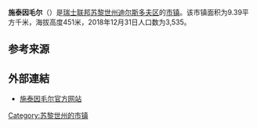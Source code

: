 {{Infobox settlement
| name = 施泰因毛尔
| native_name = {{lang|de|Steinmaur}}
| settlement_type = [[市镇_(瑞士)|瑞士市镇]]
| image_skyline = Suenikon rigardo al Regensberg (komunumo Steinmaur) 058.jpg
| image_caption = 施泰因毛尔风光
| image_seal = Steinmaur-blazon.svg
| image_map = Karte Gemeinde Steinmaur 2007.png
| map_caption = 施泰因毛尔在迪尔斯多夫区的位置
| pushpin_map = Switzerland
| pushpin_relief = Switzerland relief location map.jpg
| pushpin_label_position = bottom
| pushpin_map_caption = 施泰因毛尔在瑞士的位置
| subdivision_type = 国家
| subdivision_name = {{CHE}}
| subdivision_type1 = [[瑞士行政区划|州]]
| subdivision_name1 = [[File:Flag_of_Canton_of_Zürich.svg|16px]] [[苏黎世州|苏黎世州]]
| subdivision_type2 = [[区_(瑞士)|区]]
| subdivision_name2 = [[迪尔斯多夫区|迪尔斯多夫区]]
| elevation_m = 451
| area_total_km2 = 9.39
| population_as_of = 2018年12月31日
| population_footnotes = <ref>{{cite web|url=https://www.bfs.admin.ch/bfs/de/home/statistiken/bevoelkerung.assetdetail.7966022.html|title=Ständige Wohnbevölkerung nach Staatsangehörigkeitskategorie, Geschlecht und Gemeinde, Provisorische Jahresergebnisse, 2018|trans_title=瑞士联邦2018年按国籍、性别和市镇划分的常住人口统计表|date=2019-04-09|publisher=[[瑞士联邦统计署|瑞士联邦统计署]]|language=de|accessdate=2019-11-17|archive-date=2019-04-11|archive-url=https://web.archive.org/web/20190411063248/https://www.bfs.admin.ch/bfs/de/home/statistiken/bevoelkerung.assetdetail.7966022.html|dead-url=no}}</ref>
| population_total = 3535
| population_density_km2 = auto
| timezone = [[欧洲中部时间|CET]]
| utc_offset = +1
| timezone_DST = [[欧洲中部夏令时间|CEST]]
| utc_offset_DST = +2
| coordinates = {{coord|47|29|40|N|8|26|53|E|region:|display=inline,title}}
| postal_code_type = [[瑞士邮政编码系统|邮政编码]]
| postal_code = 8162
| blank_name = [[瑞士市镇官方编号|官方编号]]
| blank_info = 0101
| website = {{url|www.steinmaur.ch}}
}}

'''施泰因毛尔'''（{{lang-de|Steinmaur}}）是[[瑞士联邦|瑞士联邦]][[苏黎世州|苏黎世州]][[迪尔斯多夫区|迪尔斯多夫区]]的[[市镇_(瑞士)|市镇]]。该市镇面积为9.39平方千米，海拔高度451米，2018年12月31日人口数为3,535。

== 参考来源 ==
{{reflist}}

== 外部連結 ==
* [http://www.steinmaur.ch 施泰因毛尔官方网站] {{Wayback|url=http://www.steinmaur.ch/ |date=20211128052005 }} {{de icon}}

{{Switzerland-geo-stub}}
{{DEFAULTSORT:Steinmaur}}
[[Category:苏黎世州的市镇|Category:苏黎世州的市镇]]